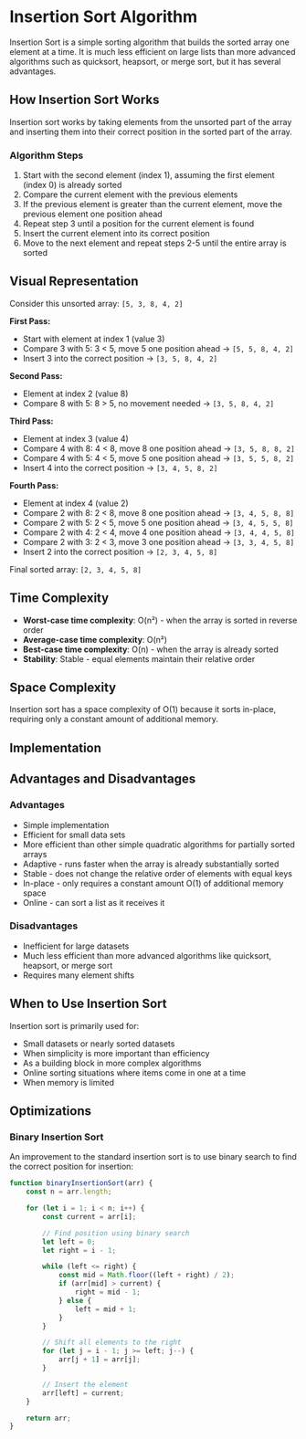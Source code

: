 
# Insertion Sort Algorithm

Insertion Sort is a simple sorting algorithm that builds the sorted array one element at a time. It is much less efficient on large lists than more advanced algorithms such as quicksort, heapsort, or merge sort, but it has several advantages.

## How Insertion Sort Works

Insertion sort works by taking elements from the unsorted part of the array and inserting them into their correct position in the sorted part of the array.

### Algorithm Steps

1. Start with the second element (index 1), assuming the first element (index 0) is already sorted
2. Compare the current element with the previous elements
3. If the previous element is greater than the current element, move the previous element one position ahead
4. Repeat step 3 until a position for the current element is found
5. Insert the current element into its correct position
6. Move to the next element and repeat steps 2-5 until the entire array is sorted

## Visual Representation

Consider this unsorted array: `[5, 3, 8, 4, 2]`

**First Pass:**

- Start with element at index 1 (value 3)
- Compare 3 with 5: 3 < 5, move 5 one position ahead → `[5, 5, 8, 4, 2]`
- Insert 3 into the correct position → `[3, 5, 8, 4, 2]`

**Second Pass:**

- Element at index 2 (value 8)
- Compare 8 with 5: 8 > 5, no movement needed → `[3, 5, 8, 4, 2]`

**Third Pass:**

- Element at index 3 (value 4)
- Compare 4 with 8: 4 < 8, move 8 one position ahead → `[3, 5, 8, 8, 2]`
- Compare 4 with 5: 4 < 5, move 5 one position ahead → `[3, 5, 5, 8, 2]`
- Insert 4 into the correct position → `[3, 4, 5, 8, 2]`

**Fourth Pass:**

- Element at index 4 (value 2)
- Compare 2 with 8: 2 < 8, move 8 one position ahead → `[3, 4, 5, 8, 8]`
- Compare 2 with 5: 2 < 5, move 5 one position ahead → `[3, 4, 5, 5, 8]`
- Compare 2 with 4: 2 < 4, move 4 one position ahead → `[3, 4, 4, 5, 8]`
- Compare 2 with 3: 2 < 3, move 3 one position ahead → `[3, 3, 4, 5, 8]`
- Insert 2 into the correct position → `[2, 3, 4, 5, 8]`

Final sorted array: `[2, 3, 4, 5, 8]`

## Time Complexity

- **Worst-case time complexity**: O(n²) - when the array is sorted in reverse order
- **Average-case time complexity**: O(n²)
- **Best-case time complexity**: O(n) - when the array is already sorted
- **Stability**: Stable - equal elements maintain their relative order

## Space Complexity

Insertion sort has a space complexity of O(1) because it sorts in-place, requiring only a constant amount of additional memory.

## Implementation
<CodeSnippet />

## Advantages and Disadvantages

### Advantages

- Simple implementation
- Efficient for small data sets
- More efficient than other simple quadratic algorithms for partially sorted arrays
- Adaptive - runs faster when the array is already substantially sorted
- Stable - does not change the relative order of elements with equal keys
- In-place - only requires a constant amount O(1) of additional memory space
- Online - can sort a list as it receives it

### Disadvantages

- Inefficient for large datasets
- Much less efficient than more advanced algorithms like quicksort, heapsort, or merge sort
- Requires many element shifts

## When to Use Insertion Sort

Insertion sort is primarily used for:

- Small datasets or nearly sorted datasets
- When simplicity is more important than efficiency
- As a building block in more complex algorithms
- Online sorting situations where items come in one at a time
- When memory is limited

## Optimizations

### Binary Insertion Sort

An improvement to the standard insertion sort is to use binary search to find the correct position for insertion:

```js
function binaryInsertionSort(arr) {
	const n = arr.length;

	for (let i = 1; i < n; i++) {
		const current = arr[i];

		// Find position using binary search
		let left = 0;
		let right = i - 1;

		while (left <= right) {
			const mid = Math.floor((left + right) / 2);
			if (arr[mid] > current) {
				right = mid - 1;
			} else {
				left = mid + 1;
			}
		}

		// Shift all elements to the right
		for (let j = i - 1; j >= left; j--) {
			arr[j + 1] = arr[j];
		}

		// Insert the element
		arr[left] = current;
	}

	return arr;
}
```

<Visualizer />
